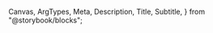   Canvas,
  ArgTypes,
  Meta,
  Description,
  Title,
  Subtitle,
} from "@storybook/blocks";

<Meta of={AccordionStories} title="Docs" />

<Title of={AccordionStories} />
<Subtitle of={AccordionStories} />
<ComponentDetails />

<Description of={AccordionStories} />

## Density options

Accordion has three density options and requires that you specify one of the density types: compact, regular, or spacious.

### Regular

<Canvas of={AccordionStories.Default} />

### Compact

<Canvas of={AccordionStories.Compact} />

### Spacious

<Canvas of={AccordionStories.Spacious} />

## Properties

The component accepts the following inputs (properties):

<ArgTypes />

## Tagged releases

<TaggedReleases />
